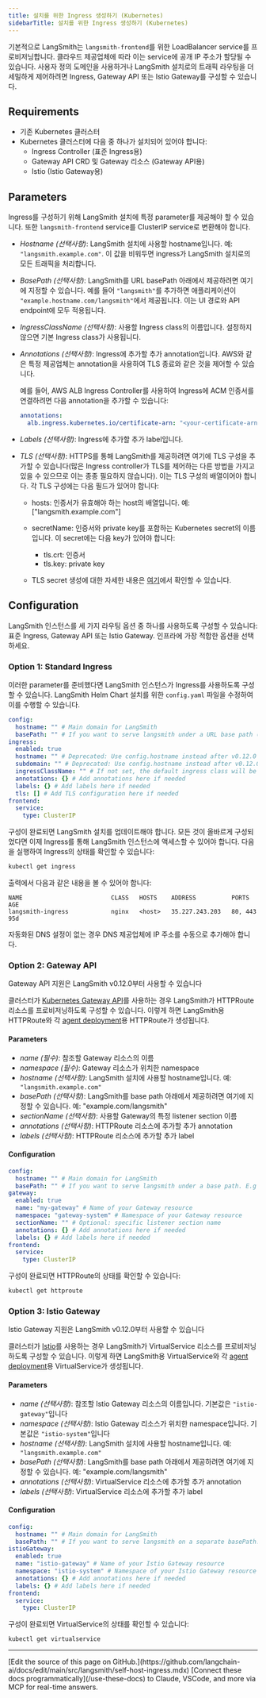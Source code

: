 ```yaml
---
title: 설치를 위한 Ingress 생성하기 (Kubernetes)
sidebarTitle: 설치를 위한 Ingress 생성하기 (Kubernetes)
---
```


기본적으로 LangSmith는 `langsmith-frontend`를 위한 LoadBalancer service를 프로비저닝합니다. 클라우드 제공업체에 따라 이는 service에 공개 IP 주소가 할당될 수 있습니다. 사용자 정의 도메인을 사용하거나 LangSmith 설치로의 트래픽 라우팅을 더 세밀하게 제어하려면 Ingress, Gateway API 또는 Istio Gateway를 구성할 수 있습니다.

## Requirements

* 기존 Kubernetes 클러스터
* Kubernetes 클러스터에 다음 중 하나가 설치되어 있어야 합니다:
  * Ingress Controller (표준 Ingress용)
  * Gateway API CRD 및 Gateway 리소스 (Gateway API용)
  * Istio (Istio Gateway용)

## Parameters

Ingress를 구성하기 위해 LangSmith 설치에 특정 parameter를 제공해야 할 수 있습니다. 또한 `langsmith-frontend` service를 ClusterIP service로 변환해야 합니다.

* *Hostname (선택사항)*: LangSmith 설치에 사용할 hostname입니다. 예: `"langsmith.example.com"`. 이 값을 비워두면 ingress가 LangSmith 설치로의 모든 트래픽을 처리합니다.

* *BasePath (선택사항)*: LangSmith를 URL basePath 아래에서 제공하려면 여기에 지정할 수 있습니다. 예를 들어 `"langsmith"`를 추가하면 애플리케이션이 `"example.hostname.com/langsmith"`에서 제공됩니다. 이는 UI 경로와 API endpoint에 모두 적용됩니다.

* *IngressClassName (선택사항)*: 사용할 Ingress class의 이름입니다. 설정하지 않으면 기본 Ingress class가 사용됩니다.

* *Annotations (선택사항)*: Ingress에 추가할 추가 annotation입니다. AWS와 같은 특정 제공업체는 annotation을 사용하여 TLS 종료와 같은 것을 제어할 수 있습니다.

  예를 들어, AWS ALB Ingress Controller를 사용하여 Ingress에 ACM 인증서를 연결하려면 다음 annotation을 추가할 수 있습니다:

  ```yaml
  annotations:
    alb.ingress.kubernetes.io/certificate-arn: "<your-certificate-arn>"
  ```

* *Labels (선택사항)*: Ingress에 추가할 추가 label입니다.

* *TLS (선택사항)*: HTTPS를 통해 LangSmith를 제공하려면 여기에 TLS 구성을 추가할 수 있습니다(많은 Ingress controller가 TLS를 제어하는 다른 방법을 가지고 있을 수 있으므로 이는 종종 필요하지 않습니다). 이는 TLS 구성의 배열이어야 합니다. 각 TLS 구성에는 다음 필드가 있어야 합니다:

  * hosts: 인증서가 유효해야 하는 host의 배열입니다. 예: \["langsmith.example.com"]

  * secretName: 인증서와 private key를 포함하는 Kubernetes secret의 이름입니다. 이 secret에는 다음 key가 있어야 합니다:

    * tls.crt: 인증서
    * tls.key: private key

  * TLS secret 생성에 대한 자세한 내용은 [여기](https://kubernetes.io/do/langsmith/observability-concepts/services-networking/ingress/#tls)에서 확인할 수 있습니다.

## Configuration

LangSmith 인스턴스를 세 가지 라우팅 옵션 중 하나를 사용하도록 구성할 수 있습니다: 표준 Ingress, Gateway API 또는 Istio Gateway. 인프라에 가장 적합한 옵션을 선택하세요.

### Option 1: Standard Ingress

이러한 parameter를 준비했다면 LangSmith 인스턴스가 Ingress를 사용하도록 구성할 수 있습니다. LangSmith Helm Chart 설치를 위한 `config.yaml` 파일을 수정하여 이를 수행할 수 있습니다.

```yaml
config:
  hostname: "" # Main domain for LangSmith
  basePath: "" # If you want to serve langsmith under a URL base path (e.g., /langsmith)
ingress:
  enabled: true
  hostname: "" # Deprecated: Use config.hostname instead after v0.12.0
  subdomain: "" # Deprecated: Use config.hostname instead after v0.12.0
  ingressClassName: "" # If not set, the default ingress class will be used
  annotations: {} # Add annotations here if needed
  labels: {} # Add labels here if needed
  tls: [] # Add TLS configuration here if needed
frontend:
  service:
    type: ClusterIP
```

구성이 완료되면 LangSmith 설치를 업데이트해야 합니다. 모든 것이 올바르게 구성되었다면 이제 Ingress를 통해 LangSmith 인스턴스에 액세스할 수 있어야 합니다. 다음을 실행하여 Ingress의 상태를 확인할 수 있습니다:

```bash
kubectl get ingress
```

출력에서 다음과 같은 내용을 볼 수 있어야 합니다:

```
NAME                         CLASS   HOSTS    ADDRESS          PORTS     AGE
langsmith-ingress            nginx   <host>   35.227.243.203   80, 443   95d
```

<Warning>
자동화된 DNS 설정이 없는 경우 DNS 제공업체에 IP 주소를 수동으로 추가해야 합니다.
</Warning>

### Option 2: Gateway API

<Note>
Gateway API 지원은 LangSmith v0.12.0부터 사용할 수 있습니다
</Note>

클러스터가 [Kubernetes Gateway API](https://gateway-api.sigs.k8s.io/)를 사용하는 경우 LangSmith가 HTTPRoute 리소스를 프로비저닝하도록 구성할 수 있습니다. 이렇게 하면 LangSmith용 HTTPRoute와 각 [agent deployment](/langsmith/deployments)용 HTTPRoute가 생성됩니다.

#### Parameters

* *name (필수)*: 참조할 Gateway 리소스의 이름
* *namespace (필수)*: Gateway 리소스가 위치한 namespace
* *hostname (선택사항)*: LangSmith 설치에 사용할 hostname입니다. 예: `"langsmith.example.com"`
* *basePath (선택사항)*: LangSmith를 base path 아래에서 제공하려면 여기에 지정할 수 있습니다. 예: "example.com/langsmith"
* *sectionName (선택사항)*: 사용할 Gateway의 특정 listener section 이름
* *annotations (선택사항)*: HTTPRoute 리소스에 추가할 추가 annotation
* *labels (선택사항)*: HTTPRoute 리소스에 추가할 추가 label

#### Configuration

```yaml
config:
  hostname: "" # Main domain for LangSmith
  basePath: "" # If you want to serve langsmith under a base path. E.g "example.com/langsmith"
gateway:
  enabled: true
  name: "my-gateway" # Name of your Gateway resource
  namespace: "gateway-system" # Namespace of your Gateway resource
  sectionName: "" # Optional: specific listener section name
  annotations: {} # Add annotations here if needed
  labels: {} # Add labels here if needed
frontend:
  service:
    type: ClusterIP
```

구성이 완료되면 HTTPRoute의 상태를 확인할 수 있습니다:

```bash
kubectl get httproute
```

### Option 3: Istio Gateway

<Note>
Istio Gateway 지원은 LangSmith v0.12.0부터 사용할 수 있습니다
</Note>

클러스터가 [Istio](https://istio.io/)를 사용하는 경우 LangSmith가 VirtualService 리소스를 프로비저닝하도록 구성할 수 있습니다. 이렇게 하면 LangSmith용 VirtualService와 각 [agent deployment](/langsmith/deployments)용 VirtualService가 생성됩니다.

#### Parameters

* *name (선택사항)*: 참조할 Istio Gateway 리소스의 이름입니다. 기본값은 `"istio-gateway"`입니다
* *namespace (선택사항)*: Istio Gateway 리소스가 위치한 namespace입니다. 기본값은 `"istio-system"`입니다
* *hostname (선택사항)*: LangSmith 설치에 사용할 hostname입니다. 예: `"langsmith.example.com"`
* *basePath (선택사항)*: LangSmith를 base path 아래에서 제공하려면 여기에 지정할 수 있습니다. 예: "example.com/langsmith"
* *annotations (선택사항)*: VirtualService 리소스에 추가할 추가 annotation
* *labels (선택사항)*: VirtualService 리소스에 추가할 추가 label

#### Configuration

```yaml
config:
  hostname: "" # Main domain for LangSmith
  basePath: "" # If you want to serve langsmith on a separate basePath. E.g "example.com/langsmith"
istioGateway:
  enabled: true
  name: "istio-gateway" # Name of your Istio Gateway resource
  namespace: "istio-system" # Namespace of your Istio Gateway resource
  annotations: {} # Add annotations here if needed
  labels: {} # Add labels here if needed
frontend:
  service:
    type: ClusterIP
```

구성이 완료되면 VirtualService의 상태를 확인할 수 있습니다:

```bash
kubectl get virtualservice
```

---

<Callout icon="pen-to-square" iconType="regular">
    [Edit the source of this page on GitHub.](https://github.com/langchain-ai/docs/edit/main/src/langsmith/self-host-ingress.mdx)
</Callout>
<Tip icon="terminal" iconType="regular">
    [Connect these docs programmatically](/use-these-docs) to Claude, VSCode, and more via MCP for    real-time answers.
</Tip>
